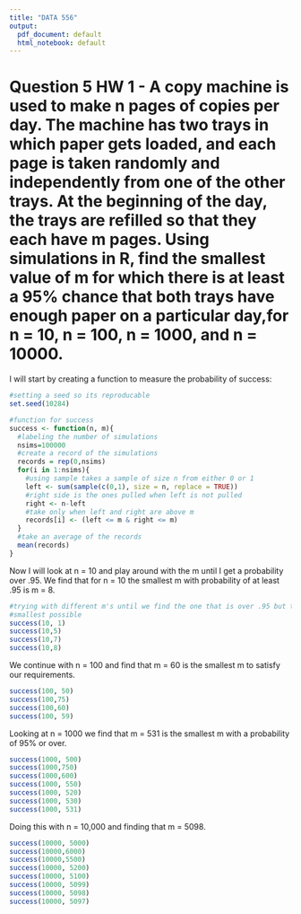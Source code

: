```yaml
---
title: "DATA 556"
output:
  pdf_document: default
  html_notebook: default
---
```


# Question 5 HW 1 - A copy machine is used to make n pages of copies per day. The machine has two trays in which paper gets loaded, and each page is taken randomly and independently from one of the other trays. At the beginning of the day, the trays are refilled so that they each have m pages. Using simulations in R, find the smallest value of m for which there is at least a 95% chance that both trays have enough paper on a particular day,for n = 10, n = 100, n = 1000, and n = 10000.

I will start by creating a function to measure the probability of success:

```r
#setting a seed so its reproducable
set.seed(10284)

#function for success
success <- function(n, m){
  #labeling the number of simulations
  nsims=100000
  #create a record of the simulations
  records = rep(0,nsims)
  for(i in 1:nsims){
    #using sample takes a sample of size n from either 0 or 1 
    left <- sum(sample(c(0,1), size = n, replace = TRUE))
    #right side is the ones pulled when left is not pulled
    right <- n-left
    #take only when left and right are above m
    records[i] <- (left <= m & right <= m)
  }
  #take an average of the records
  mean(records)
}
```

Now I will look at n = 10 and play around with the m until I get a probability over .95. We find that for n = 10 the smallest m with probability of at least .95 is m = 8.

```r
#trying with different m's until we find the one that is over .95 but the 
#smallest possible
success(10, 1)
success(10,5)
success(10,7)
success(10,8)
```

We continue with n = 100 and find that m = 60 is the smallest m to satisfy our requirements.

```r
success(100, 50)
success(100,75)
success(100,60)
success(100, 59)
```

Looking at n = 1000 we find that m = 531 is the smallest m with a probability of 95% or over.

```r
success(1000, 500)
success(1000,750)
success(1000,600)
success(1000, 550)
success(1000, 520)
success(1000, 530)
success(1000, 531)
```

Doing this with n = 10,000 and finding that m = 5098.

```r
success(10000, 5000)
success(10000,6000)
success(10000,5500)
success(10000, 5200)
success(10000, 5100)
success(10000, 5099)
success(10000, 5098)
success(10000, 5097)
```
